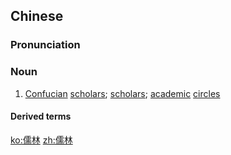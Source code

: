 ==Chinese==
{{zh-forms}}

===Pronunciation===
{{zh-pron
|m=rúlín
|c=jyu4 lam4
|cat=n
}}

===Noun===
{{zh-noun}}

# {{lb|zh|historical}} [[Confucian]] [[scholar]]s; [[scholar]]s; [[academic]] [[circle]]s

====Derived terms====
{{zh-der|儒林外史}}

[[ko:儒林]]
[[zh:儒林]]